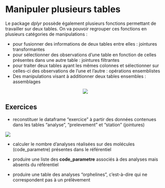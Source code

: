 # Manipuler plusieurs tables

Le package *dplyr* possède également plusieurs fonctions permettant de travailler sur deux tables.
On va pouvoir regrouper ces fonctions en plusieurs catégories de manipulations : 

- pour fusionner des informations de deux tables entre elles : jointures transformantes
- pour sélectionner des observations d'une table en fonction de celles présentes dans une autre table  : jointures filtrantes
- pour traiter deux tables ayant les mêmes colonnes et sélectionner sur celles-ci des observations de l'une et l'autre : opérations ensemblistes
- Des manipulations visant à additionner deux tables ensembles : assemblages

<center>![](pic/cheatsheetv2.png)</center>

## Exercices

- reconstituer le dataframe "exercice" à partir des données contenues dans les tables "analyse", "prelevement" et "station" (jointures)

![](pic/MCD_pesticides.png)

- calculer le nombre d’analyses réalisées sur des molécules (code_parametre) présentes dans le référentiel

- produire une liste des **code_parametre** associés à des analyses mais absents du référentiel

- produire une table des analyses "orphelines", c'est-à-dire qui ne correspondent pas à un prélèvement